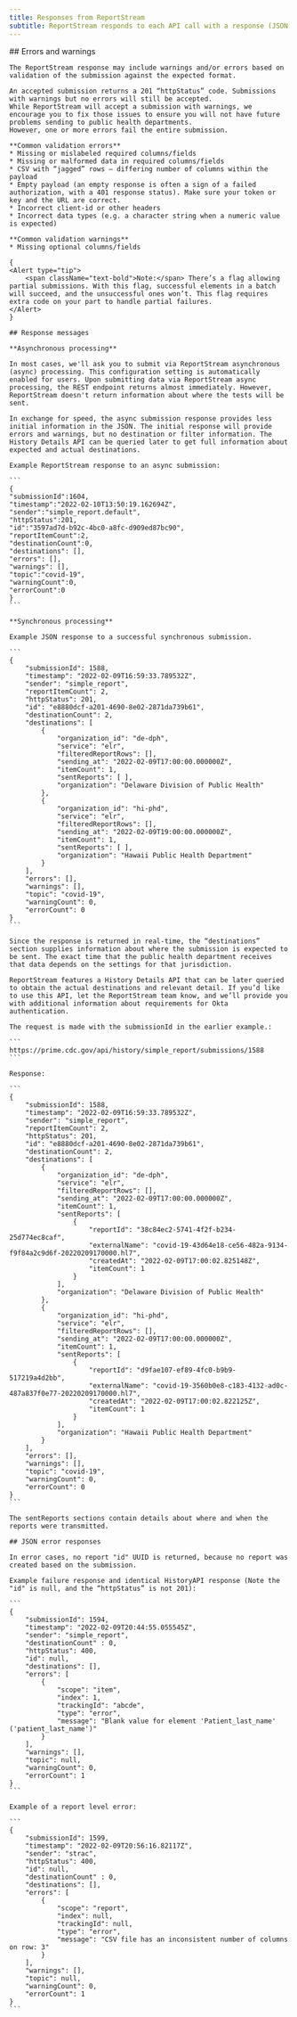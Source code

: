 ```yaml
---
title: Responses from ReportStream
subtitle: ReportStream responds to each API call with a response (JSON formatted) about the disposition of your data.
---
```


<LayoutSidenav>
    <Sidenav />
</LayoutSidenav>

<LayoutMain>
    ## Errors and warnings

    The ReportStream response may include warnings and/or errors based on validation of the submission against the expected format.

    An accepted submission returns a 201 “httpStatus” code. Submissions with warnings but no errors will still be accepted. 
    While ReportStream will accept a submission with warnings, we encourage you to fix those issues to ensure you will not have future problems sending to public health departments. 
    However, one or more errors fail the entire submission.

    **Common validation errors**
    * Missing or mislabeled required columns/fields
    * Missing or malformed data in required columns/fields
    * CSV with “jagged” rows — differing number of columns within the payload
    * Empty payload (an empty response is often a sign of a failed authorization, with a 401 response status). Make sure your token or key and the URL are correct.
    * Incorrect client-id or other headers
    * Incorrect data types (e.g. a character string when a numeric value is expected)

    **Common validation warnings**
    * Missing optional columns/fields

    {
    <Alert type="tip">
        <span className="text-bold">Note:</span> There’s a flag allowing partial submissions. With this flag, successful elements in a batch will succeed, and the unsuccessful ones won’t. This flag requires extra code on your part to handle partial failures.
    </Alert>
    }

    ## Response messages

    **Asynchronous processing**

    In most cases, we'll ask you to submit via ReportStream asynchronous (async) processing. This configuration setting is automatically enabled for users. Upon submitting data via ReportStream async processing, the REST endpoint returns almost immediately. However, ReportStream doesn't return information about where the tests will be sent.

    In exchange for speed, the async submission response provides less initial information in the JSON. The initial response will provide errors and warnings, but no destination or filter information. The History Details API can be queried later to get full information about expected and actual destinations.

    Example ReportStream response to an async submission:

    ```
    {
    "submissionId":1604,
    "timestamp":"2022-02-10T13:50:19.162694Z",
    "sender":"simple_report.default",
    "httpStatus":201,
    "id":"3597ad7d-b92c-4bc0-a8fc-d909ed87bc90",
    "reportItemCount":2,
    "destinationCount":0,
    "destinations": [],
    "errors": [],
    "warnings": [],
    "topic":"covid-19",
    "warningCount":0,
    "errorCount":0
    }
    ```

    **Synchronous processing**

    Example JSON response to a successful synchronous submission.

    ```
    {
        "submissionId": 1588,
        "timestamp": "2022-02-09T16:59:33.789532Z",
        "sender": "simple_report",
        "reportItemCount": 2,
        "httpStatus": 201,
        "id": "e8880dcf-a201-4690-8e02-2871da739b61",
        "destinationCount": 2,
        "destinations": [
            {
                "organization_id": "de-dph",
                "service": "elr",
                "filteredReportRows": [],
                "sending_at": "2022-02-09T17:00:00.000000Z",
                "itemCount": 1,
                "sentReports": [ ],
                "organization": "Delaware Division of Public Health"
            },
            {
                "organization_id": "hi-phd",
                "service": "elr",
                "filteredReportRows": [],
                "sending_at": "2022-02-09T19:00:00.000000Z",
                "itemCount": 1,
                "sentReports": [ ],
                "organization": "Hawaii Public Health Department"
            }
        ],
        "errors": [],
        "warnings": [],
        "topic": "covid-19",
        "warningCount": 0,
        "errorCount": 0
    }
    ```

    Since the response is returned in real-time, the “destinations” section supplies information about where the submission is expected to be sent. The exact time that the public health department receives that data depends on the settings for that jurisdiction.

    ReportStream features a History Details API that can be later queried to obtain the actual destinations and relevant detail. If you’d like to use this API, let the ReportStream team know, and we’ll provide you with additional information about requirements for Okta authentication.

    The request is made with the submissionId in the earlier example.:

    ```
    https://prime.cdc.gov/api/history/simple_report/submissions/1588
    ```

    Response:

    ```
    {
        "submissionId": 1588,
        "timestamp": "2022-02-09T16:59:33.789532Z",
        "sender": "simple_report",
        "reportItemCount": 2,
        "httpStatus": 201,
        "id": "e8880dcf-a201-4690-8e02-2871da739b61",
        "destinationCount": 2,
        "destinations": [
            {
                "organization_id": "de-dph",
                "service": "elr",
                "filteredReportRows": [],
                "sending_at": "2022-02-09T17:00:00.000000Z",
                "itemCount": 1,
                "sentReports": [
                    {
                        "reportId": "38c84ec2-5741-4f2f-b234-25d774ec8caf",
                        "externalName": "covid-19-43d64e18-ce56-482a-9134-f9f84a2c9d6f-20220209170000.hl7",
                        "createdAt": "2022-02-09T17:00:02.825148Z",
                        "itemCount": 1
                    }
                ],
                "organization": "Delaware Division of Public Health"
            },
            {
                "organization_id": "hi-phd",
                "service": "elr",
                "filteredReportRows": [],
                "sending_at": "2022-02-09T17:00:00.000000Z",
                "itemCount": 1,
                "sentReports": [
                    {
                        "reportId": "d9fae107-ef89-4fc0-b9b9-517219a4d2bb",
                        "externalName": "covid-19-3560b0e8-c183-4132-ad0c-487a837f0e77-20220209170000.hl7",
                        "createdAt": "2022-02-09T17:00:02.822125Z",
                        "itemCount": 1
                    }
                ],
                "organization": "Hawaii Public Health Department"
            }
        ],
        "errors": [],
        "warnings": [],
        "topic": "covid-19",
        "warningCount": 0,
        "errorCount": 0
    }
    ```

    The sentReports sections contain details about where and when the reports were transmitted.

    ## JSON error responses

    In error cases, no report "id" UUID is returned, because no report was created based on the submission.

    Example failure response and identical HistoryAPI response (Note the "id" is null, and the “httpStatus” is not 201):

    ```
    {
        "submissionId": 1594,
        "timestamp": "2022-02-09T20:44:55.055545Z",
        "sender": "simple_report",
        "destinationCount" : 0,
        "httpStatus": 400,
        "id": null,
        "destinations": [],
        "errors": [
            {
                "scope": "item",
                "index": 1,
                "trackingId": "abcde",
                "type": "error",
                "message": "Blank value for element 'Patient_last_name' ('patient_last_name')"
            }
        ],
        "warnings": [],
        "topic": null,
        "warningCount": 0,
        "errorCount": 1
    }
    ```

    Example of a report level error:

    ```
    {
        "submissionId": 1599,
        "timestamp": "2022-02-09T20:56:16.82117Z",
        "sender": "strac",
        "httpStatus": 400,
        "id": null,
        "destinationCount" : 0,
        "destinations": [],
        "errors": [
            {
                "scope": "report",
                "index": null,
                "trackingId": null,
                "type": "error",
                "message": "CSV file has an inconsistent number of columns on row: 3"
            }
        ],
        "warnings": [],
        "topic": null,
        "warningCount": 0,
        "errorCount": 1
    }
    ```
</LayoutMain>